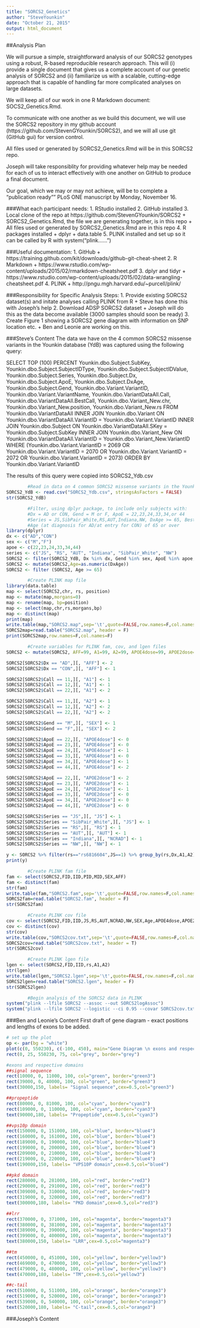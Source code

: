 ```yaml
---
title: "SORCS2_Genetics"
author: "SteveYounkin"
date: "October 21, 2015"
output: html_document
---
```


##Analysis Plan

We will pursue a simple, straightforward analysis of our SORCS2 genotypes using a robust, R-based reproducible research approach. This will (i) provide a single document that gives us a complete account of our genetic analysis of SORCS2 and (ii) familiarize us with a scalable, cutting-edge  approach that is capable of handling far more complicated analyses on large datasets.

We will keep all of our work in one R Markdown document: SOCS2_Genetics.Rmd.  

To communicate with one another as we build this document, we will use the SORCS2 repository in my github account (https://github.com/StevenGYounkin/SORCS2), and we will all use git (GitHub gui) for version control. 

All files used or generated by SORCS2_Genetics.Rmd will be in this SORCS2 repo. 

Joseph will take responsiblity for providing whatever help may be needed for each of us to interact effectively with one another on GitHub to produce a final document.

Our goal, which we may or may not achieve, will be to complete a "publication ready"" PLoS ONE manuscript by Monday, November 16.

###What each participant needs:
1. RStudio installed 
2. GitHub installed
3. Local clone of the repo at https://github.com/StevenGYounkin/SORCS2
    + SORCS2_Genetics.Rmd, the file we are generating together, is in this repo
        + All files used or generated by SORCS2_Genetics.Rmd are in this repo
4. R packages installed
    + dplyr
    + data.table
5. PLINK installed and set up so it can be called by R with system("plink......")

###Useful documentation:
1. GitHub
    + https://training.github.com/kit/downloads/github-git-cheat-sheet
2. R Markdown
    + https://www.rstudio.com/wp-content/uploads/2015/02/rmarkdown-cheatsheet.pdf
3. dplyr and tidyr
    + https://www.rstudio.com/wp-content/uploads/2015/02/data-wrangling-cheatsheet.pdf
4. PLINK
    + http://pngu.mgh.harvard.edu/~purcell/plink/
    
###Responsibility for Specific Analysis Steps:
1. Provide existing SORCS2 dataset(s) and initate analyses calling PLINK from R
    + Steve has done this with Joseph's help
2. Download ADSP SORCS2 dataset
    + Joseph will do this as the data become available (3000 samples should soon be ready)
3. Create Figure 1 showing a SORCS2 gene diagram with information on SNP location etc.
    + Ben and Leonie are working on this. 
       
###Steve's Content
The data we have on the 4 common SORCS2 missense variants in the Younkin database (YdB) was captured using the following query:

SELECT        TOP (100) PERCENT Younkin.dbo.Subject.SubKey, Younkin.dbo.Subject.SubjectIDType, Younkin.dbo.Subject.SubjectIDValue, Younkin.dbo.Subject.Series, 
                         Younkin.dbo.Subject.Dx, Younkin.dbo.Subject.ApoE, Younkin.dbo.Subject.DxAge, Younkin.dbo.Subject.Gend, Younkin.dbo.Variant.VariantID, 
                         Younkin.dbo.Variant.VariantName, Younkin.dbo.VariantDataAll.Call, Younkin.dbo.VariantDataAll.BestCall, Younkin.dbo.Variant_New.chr, 
                         Younkin.dbo.Variant_New.position, Younkin.dbo.Variant_New.rs
FROM            Younkin.dbo.VariantDataAll INNER JOIN
                         Younkin.dbo.Variant ON Younkin.dbo.VariantDataAll.VariantID = Younkin.dbo.Variant.VariantID INNER JOIN
                         Younkin.dbo.Subject ON Younkin.dbo.VariantDataAll.SKey = Younkin.dbo.Subject.SubKey INNER JOIN
                         Younkin.dbo.Variant_New ON Younkin.dbo.VariantDataAll.VariantID = Younkin.dbo.Variant_New.VariantID
WHERE        (Younkin.dbo.Variant.VariantID = 2069 OR
                         Younkin.dbo.Variant.VariantID = 2070 OR
                         Younkin.dbo.Variant.VariantID = 2072 OR
                         Younkin.dbo.Variant.VariantID = 2073)
ORDER BY Younkin.dbo.Variant.VariantID

The results of this query were copied into SORCS2_Ydb.csv

```r
        #Read in data on 4 common SORCS2 missense variants in the Younkin database
SORCS2_YdB <- read.csv("SORCS2_Ydb.csv", stringsAsFactors = FALSE)
str(SORCS2_YdB)

        #Filter, using dplyr package, to include only subjects with: 
        #Dx = AD or CON, Gend = M or F, ApoE = 22,23,24,33,34,or 44 
        #Series = JS,SibPair_White,RS,AUT,Indiana,NW, DxAge >= 65, BestCall = 1
        #Age (at diagnosis for AD/at entry for CON) of 65 or over
library(dplyr)
dx <- c("AD","CON")
sex <- c("M","F")
apoe <- c(22,23,24,33,34,44)
series <- c("JS", "RS", "AUT", "Indiana", "SibPair_White", "NW")
SORCS2 <- filter(SORCS2_YdB, Dx %in% dx, Gend %in% sex, ApoE %in% apoe, Series %in% series, BestCall == 1)
SORCS2 <- mutate(SORCS2,Age=as.numeric(DxAge))
SORCS2 <- filter (SORCS2, Age >= 65)

        #Create PLINK map file
library(data.table)
map <- select(SORCS2,chr, rs, position)
map <- mutate(map,morgans=0)
map <- rename(map, bp=position)
map <- select(map,chr,rs,morgans,bp)
map <- distinct(map)
print(map)
write.table(map,"SORCS2.map",sep='\t',quote=FALSE,row.names=F,col.names=F)
SORCS2map=read.table("SORCS2.map", header = F)
print(SORCS2map,row.names=F,col.names=F)

        #Create variables for PLINK fam, cov, and lgen files
SORCS2 <- mutate(SORCS2, AFF=99, A1=99, A2=99, APOE4dose=99, APOE2dose=99, SEX=99, JS=0, RS=0, AUT=0, NCRAD=0, NW=0, FID=0, IID=SubKey, PID=0, MID=0)

SORCS2[SORCS2$Dx == "AD",][, "AFF"] <- 2
SORCS2[SORCS2$Dx == "CON",][, "AFF"] <- 1

SORCS2[SORCS2$Call == 11,][, "A1"] <- 1
SORCS2[SORCS2$Call == 12,][, "A1"] <- 1
SORCS2[SORCS2$Call == 22,][, "A1"] <- 2

SORCS2[SORCS2$Call == 11,][, "A2"] <- 1
SORCS2[SORCS2$Call == 12,][, "A2"] <- 2
SORCS2[SORCS2$Call == 22,][, "A2"] <- 2

SORCS2[SORCS2$Gend == "M",][, "SEX"] <- 1
SORCS2[SORCS2$Gend == "F",][, "SEX"] <- 2

SORCS2[SORCS2$ApoE == 22,][, "APOE4dose"] <- 0
SORCS2[SORCS2$ApoE == 23,][, "APOE4dose"] <- 0
SORCS2[SORCS2$ApoE == 24,][, "APOE4dose"] <- 1
SORCS2[SORCS2$ApoE == 33,][, "APOE4dose"] <- 0
SORCS2[SORCS2$ApoE == 34,][, "APOE4dose"] <- 1
SORCS2[SORCS2$ApoE == 44,][, "APOE4dose"] <- 2

SORCS2[SORCS2$ApoE == 22,][, "APOE2dose"] <- 2
SORCS2[SORCS2$ApoE == 23,][, "APOE2dose"] <- 1
SORCS2[SORCS2$ApoE == 24,][, "APOE2dose"] <- 1
SORCS2[SORCS2$ApoE == 33,][, "APOE2dose"] <- 0
SORCS2[SORCS2$ApoE == 34,][, "APOE2dose"] <- 0
SORCS2[SORCS2$ApoE == 44,][, "APOE2dose"] <- 0

SORCS2[SORCS2$Series == "JS",][, "JS"] <- 1
SORCS2[SORCS2$Series == "SibPair_White",][, "JS"] <- 1
SORCS2[SORCS2$Series == "RS",][, "RS"] <- 1
SORCS2[SORCS2$Series == "AUT",][, "AUT"] <- 1
SORCS2[SORCS2$Series == "Indiana",][, "NCRAD"] <- 1
SORCS2[SORCS2$Series == "NW",][, "NW"] <- 1

y <- SORCS2 %>% filter(rs=="rs6816604",JS==1) %>% group_by(rs,Dx,A1,A2) %>% summarize(n=n())
print(y)

        #Create PLINK fam file
fam <- select(SORCS2,FID,IID,PID,MID,SEX,AFF)
fam <- distinct(fam)
str(fam)
write.table(fam,"SORCS2.fam",sep='\t',quote=FALSE,row.names=F,col.names=F)
SORCS2fam=read.table("SORCS2.fam", header = F)
str(SORCS2fam)

        #Create PLINK cov file
cov <- select(SORCS2,FID,IID,JS,RS,AUT,NCRAD,NW,SEX,Age,APOE4dose,APOE2dose)
cov <- distinct(cov)
str(cov)
write.table(cov,"SORCS2cov.txt",sep='\t',quote=FALSE,row.names=F,col.names=T)
SORCS2cov=read.table("SORCS2cov.txt", header = T)
str(SORCS2cov)

        #Create PLINK lgen file
lgen <- select(SORCS2,FID,IID,rs,A1,A2)
str(lgen)
write.table(lgen,"SORCS2.lgen",sep='\t',quote=FALSE,row.names=F,col.names=F)
SORCS2lgen=read.table("SORCS2.lgen", header = F)
str(SORCS2lgen)

        #Begin analysis of the SORCS2 data in PLINK
system("plink --lfile SORCS2 --assoc --out SORCS2logAssoc")
system("plink --lfile SORCS2 --logistic --ci 0.95 --covar SORCS2cov.txt --covar-name RS,AUT,NCRAD,NW,SEX,Age,APOE4dose,APOE2dose --out SORCS2logAllCov")
```

###Ben and Leonie's Content
First draft of gene diagram - exact positions and lengths of exons to be added.
```r
# set up the plot
op <- par(bg = "white")
plot(c(0, 550230), c(-100, 450), main="Gene Diagram \n exons and respective domains", type= "n", xlab="position on gene", ylab="",yaxt='n',frame.plot=FALSE)
rect(0, 25, 550230, 75, col="grey", border="grey") 

#exons and respective domains
##signal sequence
rect(10000, 0, 11000, 100, col="green", border="green3") 
rect(39000, 0, 40000, 100, col="green", border="green3")
text(30000,150, labels= "Signal sequence",cex=0.5,col="green3")

##propeptide
rect(80000, 0, 81000, 100, col="cyan", border="cyan3")
rect(109000, 0, 110000, 100, col="cyan", border="cyan3")
text(90000,180, labels= "Propeptide",cex=0.5,col="cyan3")

##vps10p domain
rect(150000, 0, 151000, 100, col="blue", border="blue4") 
rect(160000, 0, 161000, 100, col="blue", border="blue4") 
rect(189000, 0, 190000, 100, col="blue", border="blue4") 
rect(199000, 0, 200000, 100, col="blue", border="blue4") 
rect(209000, 0, 210000, 100, col="blue", border="blue4") 
rect(219000, 0, 220000, 100, col="blue", border="blue4") 
text(190000,150, labels= "VPS10P domain",cex=0.5,col="blue4")

##pkd domain
rect(280000, 0, 281000, 100, col="red", border="red3") 
rect(290000, 0, 291000, 100, col="red", border="red3") 
rect(309000, 0, 310000, 100, col="red", border="red3")
rect(319000, 0, 320000, 100, col="red", border="red3")
text(300000,180, labels= "PKD domain",cex=0.5,col="red3")

##lrr
rect(370000, 0, 371000, 100, col="magenta", border="magenta3")
rect(380000, 0, 381000, 100, col="magenta", border="magenta3")
rect(389000, 0, 390000, 100, col="magenta", border="magenta3") 
rect(399000, 0, 400000, 100, col="magenta", border="magenta3") 
text(380000,150, labels= "LRR",cex=0.5,col="magenta3")

##tm
rect(450000, 0, 451000, 100, col="yellow", border="yellow3") 
rect(469000, 0, 470000, 100, col="yellow", border="yellow3") 
rect(479000, 0, 480000, 100, col="yellow", border="yellow3") 
text(470000,180, labels= "TM",cex=0.5,col="yellow3")

##c-tail
rect(510000, 0, 511000, 100, col="orange", border="orange3")
rect(519000, 0, 520000, 100, col="orange", border="orange3") 
rect(539000, 0, 540000, 100, col="orange", border="orange3")
text(520000,180, labels= "C-tail",cex=0.5,col="orange3")

```

###Joseph's Content
```r

```



